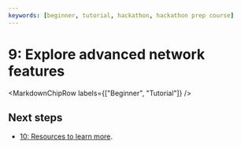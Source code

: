 ```yaml
---
keywords: [beginner, tutorial, hackathon, hackathon prep course]
---
```



# 9: Explore advanced network features

<MarkdownChipRow labels={["Beginner", "Tutorial"]} />



## Next steps

- [10: Resources to learn more](/docs/tutorials/hackathon-prep-course/resources).